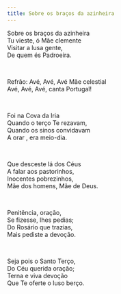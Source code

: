 ```yaml
---
title: Sobre os braços da azinheira
---
```


<div class="not-content">

Sobre os braços da azinheira  
Tu vieste, ó Mãe clemente  
Visitar a lusa gente,  
De quem és Padroeira.

<br />

Refrão: Avé, Avé, Avé Mãe celestial  
Avé, Avé, Avé, canta Portugal!

<br />

Foi na Cova da Iria  
Quando o terço Te rezavam,  
Quando os sinos convidavam  
A orar , era meio-dia.

<br />

Que desceste lá dos Céus  
A falar aos pastorinhos,  
Inocentes pobrezinhos,  
Mãe dos homens, Mãe de Deus.

<br />

Penitência, oração,  
Se fizesse, lhes pedias;  
Do Rosário que trazias,  
Mais pediste a devoção.

<br />

Seja pois o Santo Terço,  
Do Céu querida oração;  
Terna e viva devoção  
Que Te oferte o luso berço.

</div>
